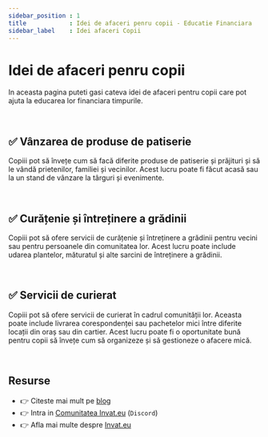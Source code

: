 ```yaml
---
sidebar_position : 1
title            : Idei de afaceri penru copii - Educatie Financiara
sidebar_label    : Idei afaceri Copii
---
```


# Idei de afaceri penru copii

In aceasta pagina puteti gasi cateva idei de afaceri pentru copii care pot ajuta la educarea lor financiara timpurile. 

<br />

## ✅ Vânzarea de produse de patiserie

Copiii pot să învețe cum să facă diferite produse de patiserie și prăjituri și să le vândă prietenilor, familiei și vecinilor. 
Acest lucru poate fi făcut acasă sau la un stand de vânzare la târguri și evenimente.

<br />

## ✅ Curățenie și întreținere a grădinii

Copiii pot să ofere servicii de curățenie și întreținere a grădinii pentru vecini sau pentru persoanele din comunitatea lor. 
Acest lucru poate include udarea plantelor, măturatul și alte sarcini de întreținere a grădinii.

<br />

## ✅ Servicii de curierat

Copiii pot să ofere servicii de curierat în cadrul comunității lor. Aceasta poate include livrarea corespondenței sau pachetelor mici între diferite locații din oraș sau din cartier. 
Acest lucru poate fi o oportunitate bună pentru copii să învețe cum să organizeze și să gestioneze o afacere mică.

<br />

## Resurse

- 👉 Citeste mai mult pe [blog](https://www.blog.invat.eu/)
- 👉 Intra in [Comunitatea Invat.eu](https://discord.gg/3qmQKAHKS2) (`Discord`)  
- 👉 Afla mai multe despre [Invat.eu](/intro) 

